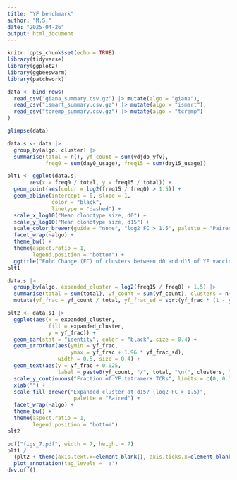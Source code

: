 ```yaml
---
title: "YF benchmark"
author: "M.S."
date: "2025-04-26"
output: html_document
---
```


```r
knitr::opts_chunk$set(echo = TRUE)
library(tidyverse)
library(ggplot2)
library(ggbeeswarm)
library(patchwork)
```

```r
data <- bind_rows(
  read_csv("giana_summary.csv.gz") |> mutate(algo = "giana"),
  read_csv("ismart_summary.csv.gz") |> mutate(algo = "ismart"),
  read_csv("tcremp_summary.csv.gz") |> mutate(algo = "tcremp")
)
```

```r
glimpse(data)
```

```r
data.s <- data |>
  group_by(algo, cluster) |>
  summarise(total = n(), yf_count = sum(vdjdb_yfv),
            freq0 = sum(day0_usage), freq15 = sum(day15_usage))
```

```r
plt1 <- ggplot(data.s, 
       aes(x = freq0 / total, y = freq15 / total)) +
  geom_point(aes(color = log2(freq15 / freq0) > 1.5)) +
  geom_abline(intercept = 0, slope = 1, 
              color = "black", 
              linetype = "dashed") +
  scale_x_log10("Mean clonotype size, d0") +
  scale_y_log10("Mean clonotype size, d15") +
  scale_color_brewer(guide = "none", "log2 FC > 1.5", palette = "Paired") +
  facet_wrap(~algo) +
  theme_bw() +
  theme(aspect.ratio = 1,
        legend.position = "bottom") +
  ggtitle("Fold Change (FC) of clusters between d0 and d15 of YF vaccination")
plt1
```

```r
data.s |>
  group_by(algo, expanded_cluster = log2(freq15 / freq0) > 1.5) |>
  summarise(total = sum(total), yf_count = sum(yf_count), clusters = n()) |>
  mutate(yf_frac = yf_count / total, yf_frac_sd = sqrt(yf_frac * (1 - yf_frac) / total)) -> data.s1

plt2 <- data.s1 |>
  ggplot(aes(x = expanded_cluster, 
             fill = expanded_cluster,
             y = yf_frac)) +
  geom_bar(stat = "identity", color = "black", size = 0.4) +
  geom_errorbar(aes(ymin = yf_frac,  
                    ymax = yf_frac + 1.96 * yf_frac_sd),
                width = 0.5, size = 0.4) +
  geom_text(aes(y = yf_frac + 0.025, 
                label = paste0(yf_count, "/", total, "\n(", clusters, ")"))) +
  scale_y_continuous("Fraction of YF tetramer+ TCRs", limits = c(0, 0.11)) +
  xlab("") +
  scale_fill_brewer("Expanded cluster at d15? (log2 FC > 1.5)", 
                     palette = "Paired") +
  facet_wrap(~algo) +
  theme_bw() +
  theme(aspect.ratio = 1,
        legend.position = "bottom")
plt2
```

```r
pdf("figs_7.pdf", width = 7, height = 7)
plt1 / 
  (plt2 + theme(axis.text.x=element_blank(), axis.ticks.x=element_blank())) + 
  plot_annotation(tag_levels = 'a')
dev.off()
```

```r
```